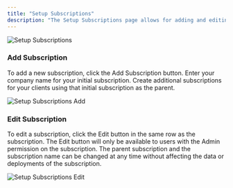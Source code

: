 ```yaml
---
title: "Setup Subscriptions"
description: "The Setup Subscriptions page allows for adding and editing subscriptions.  It also allows for copying and regenerating keys used for deployments and API access."
---
```


<Frame type="glass">
  <img src="/images/setup-subscriptions.png" alt="Setup Subscriptions" />
</Frame>

### Add Subscription

To add a new subscription, click the Add Subscription button.  Enter your company name for your initial subscription.  Create additional subscriptions for your clients using that initial subscription as the parent.

<Frame type="glass">
  <img src="/images/setup-subscriptions-add.png" alt="Setup Subscriptions Add" />
</Frame>

### Edit Subscription

To edit a subscription, click the Edit button in the same row as the subscription.  The Edit button will only be available to users with the Admin permission on the subscription.  The parent subscription and the subscription name can be changed at any time without affecting the data or deployments of the subscription.

<Frame type="glass">
  <img src="/images/setup-subscriptions-edit.png" alt="Setup Subscriptions Edit" />
</Frame>
